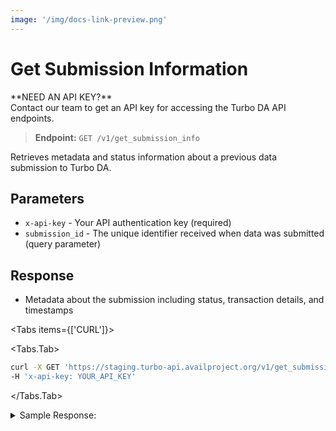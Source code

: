 ```yaml
---
image: '/img/docs-link-preview.png'
---
```



# Get Submission Information
<Callout type="info">
**NEED AN API KEY?**<br/>
Contact our team to get an API key for accessing the Turbo DA API endpoints.
</Callout>

> **Endpoint:** `GET /v1/get_submission_info`

Retrieves metadata and status information about a previous data submission to Turbo DA.

## Parameters
- `x-api-key` - Your API authentication key (required)
- `submission_id` - The unique identifier received when data was submitted (query parameter)

## Response
- Metadata about the submission including status, transaction details, and timestamps

<Tabs items={['CURL']}>

<Tabs.Tab>
```bash filename="Fetching submission info against your submission ID"
curl -X GET 'https://staging.turbo-api.availproject.org/v1/get_submission_info?submission_id=YOUR_SUBMISSION_ID' \
-H 'x-api-key: YOUR_API_KEY'
```
</Tabs.Tab>
</Tabs>

<details className="border p-3 rounded-md bg-[#EFF6FF]">
<summary>Sample Response:</summary>
```json
{
  "data": {
    "amount_data": "20.00 B",
    "block_hash": "0x087c21csd7cdc3d08y007eb940b0883175a20a22965e61819d533efa8d601aec1",
    "block_number": 1465348,
    "created_at": "2023-06-15T10:30:45Z",
    "data_billed": "1024",
    "data_hash": "0xc30f0eadacfc1579a2a6cee3b3154bf5df8f41ac824d555e74363b6fc55df8f8",
    "fees": "124443109311818076",
    "tx_hash": "0xff57e96bee175118f8c3779241469170b692a3d91697182af92774e594963969",
    "tx_index": 1,
    "user_id": "user@example.com"
  },
  "error": null,
  "id": "7b8f9e2a-c531-4d45-8c7a-1b2d3e4f5g6h",
  "state": "Finalized",
}
```

> If the submission ID is invalid or not found, you'll receive an appropriate HTTP error code with an error message:

</details>